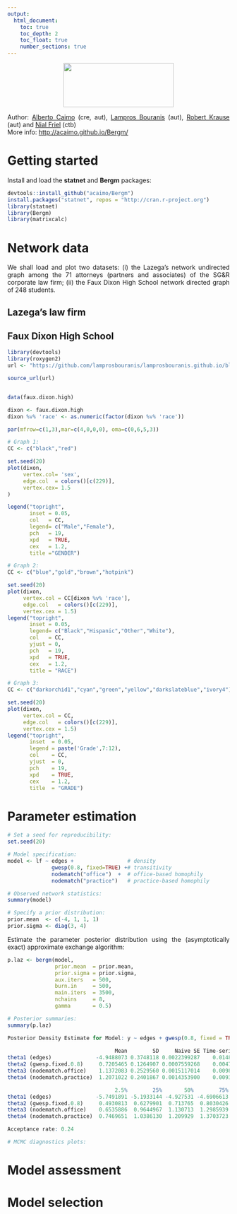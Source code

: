 ```yaml
---
output:
  html_document:
    toc: true
    toc_depth: 2
    toc_float: true
    number_sections: true
---
```


<link rel="stylesheet" href="styles.css" type="text/css">


<p align="center">
  <img width="250" height="100" src="Bergm_logo2.jpg">
</p>


<style>
body {
text-align: justify}
</style>

Author: [Alberto Caimo](https://acaimo.github.io/) (cre, aut), [Lampros Bouranis](https://lamprosbouranis.github.io) (aut), [Robert Krause](https://www.rug.nl/staff/r.w.krause/) (aut) and [Nial Friel](https://maths.ucd.ie/~nial/) (ctb)\
More info: [http://acaimo.github.io/Bergm/](http://acaimo.github.io/Bergm/)


# Getting started
Install and load the **statnet** and **Bergm** packages:

```r
devtools::install_github("acaimo/Bergm")
install.packages("statnet", repos = "http://cran.r-project.org")
library(statnet)
library(Bergm)
library(matrixcalc)
```

# Network data

We shall load and plot two datasets: (i) the Lazega's network undirected graph among the 71 attorneys (partners and associates) of the SG\&R corporate law firm; (ii) the Faux Dixon High School network directed graph of 248 students.

## Lazega's law firm


## Faux Dixon High School
```r
library(devtools)
library(roxygen2)
url <- "https://github.com/lamprosbouranis/lamprosbouranis.github.io/blob/master/Law_Firm_Lawyers_Coworker.RData"

source_url(url)


data(faux.dixon.high)

dixon <- faux.dixon.high
dixon %v% 'race' <- as.numeric(factor(dixon %v% 'race'))

par(mfrow=c(1,3),mar=c(4,0,0,0), oma=c(0,6,5,3))

# Graph 1:
CC <- c("black","red")

set.seed(20)
plot(dixon,
     vertex.col= 'sex',
     edge.col  = colors()[c(229)],
     vertex.cex= 1.5
)

legend("topright",
       inset = 0.05,
       col   = CC,
       legend= c("Male","Female"),
       pch   = 19,
       xpd   = TRUE, 
       cex   = 1.2,
       title ="GENDER")

# Graph 2:
CC <- c("blue","gold","brown","hotpink")

set.seed(20)
plot(dixon,
     vertex.col = CC[dixon %v% 'race'],
     edge.col   = colors()[c(229)],
     vertex.cex = 1.5)
legend("topright",
       inset = 0.05,
       legend= c("Black","Hispanic","Other","White"),
       col   = CC,
       yjust = 0,
       pch   = 19,
       xpd   = TRUE,
       cex   = 1.2,
       title = "RACE")

# Graph 3:
CC <- c("darkorchid1","cyan","green","yellow","darkslateblue","ivory4")

set.seed(20)
plot(dixon,
     vertex.col = CC,
     edge.col   = colors()[c(229)],
     vertex.cex = 1.5)
legend("topright",
       inset  = 0.05,
       legend = paste('Grade',7:12),
       col    = CC,
       yjust  = 0,
       pch    = 19,
       xpd    = TRUE,
       cex    = 1.2,
       title  = "GRADE")

```

# Parameter estimation
```r

# Set a seed for reproducibility:
set.seed(20)

# Model specification:
model <- lf ~ edges +                 # density
              gwesp(0.8, fixed=TRUE) +# transitivity
              nodematch("office")  +  # office-based homophily
              nodematch("practice")   # practice-based homophily

# Observed network statistics:
summary(model)

# Specify a prior distribution: 
prior.mean  <- c(-4, 1, 1, 1)
prior.sigma <- diag(3, 4)  
```

Estimate the parameter posterior distribution using the (asymptotically exact) approximate exchange algorithm:

```r
p.laz <- bergm(model,
               prior.mean  = prior.mean,
               prior.sigma = prior.sigma,
               aux.iters   = 500,
               burn.in     = 500,
               main.iters  = 3500,
               nchains     = 8,
               gamma       = 0.5)
```


```r
# Posterior summaries:
summary(p.laz)
```

```r
Posterior Density Estimate for Model: y ~ edges + gwesp(0.8, fixed = TRUE) + nodematch("office") + nodematch("practice") 
 
                                  Mean        SD     Naive SE Time-series SE
theta1 (edges)              -4.9488073 0.3748118 0.0022399287    0.014825953
theta2 (gwesp.fixed.0.8)     0.7205465 0.1264907 0.0007559268    0.004742306
theta3 (nodematch.office)    1.1372083 0.2529560 0.0015117014    0.009813626
theta4 (nodematch.practice)  1.2071022 0.2401867 0.0014353900    0.009324634

                                  2.5%        25%       50%        75%      97.5%
theta1 (edges)              -5.7491891 -5.1933144 -4.927531 -4.6906613 -4.2680036
theta2 (gwesp.fixed.0.8)     0.4930813  0.6279901  0.713765  0.8030426  0.9875439
theta3 (nodematch.office)    0.6535886  0.9644967  1.130713  1.2985939  1.6537166
theta4 (nodematch.practice)  0.7469651  1.0386130  1.209929  1.3703723  1.6787020

Acceptance rate: 0.24 
```

```r
# MCMC diagnostics plots:

```

# Model assessment

# Model selection
